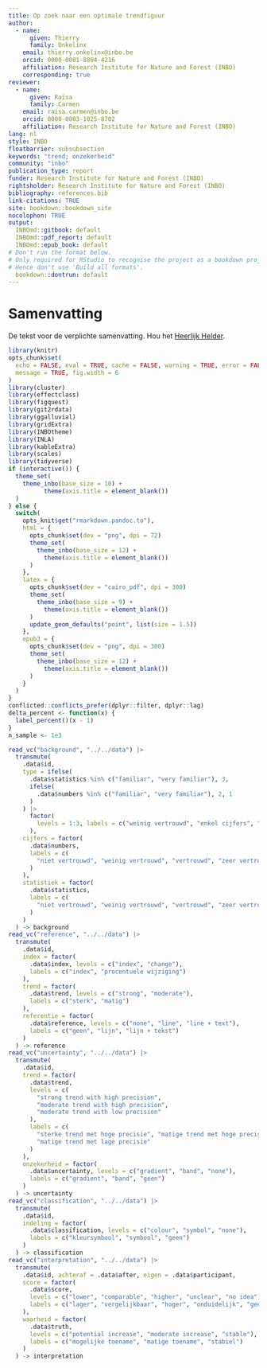 ```yaml
---
title: Op zoek naar een optimale trendfiguur
author:
  - name:
      given: Thierry
      family: Onkelinx
    email: thierry.onkelinx@inbo.be
    orcid: 0000-0001-8804-4216
    affiliation: Research Institute for Nature and Forest (INBO)
    corresponding: true
reviewer:
  - name:
      given: Raïsa
      family: Carmen
    email: raisa.carmen@inbo.be
    orcid: 0000-0003-1025-8702
    affiliation: Research Institute for Nature and Forest (INBO)
lang: nl
style: INBO
floatbarrier: subsubsection
keywords: "trend; onzekerheid"
community: "inbo"
publication_type: report
funder: Research Institute for Nature and Forest (INBO)
rightsholder: Research Institute for Nature and Forest (INBO)
bibliography: references.bib
link-citations: TRUE
site: bookdown::bookdown_site
nocolophon: TRUE
output:
  INBOmd::gitbook: default
  INBOmd::pdf_report: default
  INBOmd::epub_book: default
# Don't run the format below.
# Only required for RStudio to recognise the project as a bookdown project.
# Hence don't use 'Build all formats'.
  bookdown::dontrun: default
---
```


# Samenvatting {.unnumbered}

<!-- description: start -->

De tekst voor de verplichte samenvatting.
Hou het [Heerlijk Helder](https://overheid.vlaanderen.be/communicatie/heerlijk-helder).
<!-- description: end -->

```r
library(knitr)
opts_chunk$set(
  echo = FALSE, eval = TRUE, cache = FALSE, warning = TRUE, error = FALSE,
  message = TRUE, fig.width = 6
)
library(cluster)
library(effectclass)
library(figquest)
library(git2rdata)
library(ggalluvial)
library(gridExtra)
library(INBOtheme)
library(INLA)
library(kableExtra)
library(scales)
library(tidyverse)
if (interactive()) {
  theme_set(
    theme_inbo(base_size = 10) +
          theme(axis.title = element_blank())
  )
} else {
  switch(
    opts_knit$get("rmarkdown.pandoc.to"),
    html = {
      opts_chunk$set(dev = "png", dpi = 72)
      theme_set(
        theme_inbo(base_size = 12) +
          theme(axis.title = element_blank())
      )
    },
    latex = {
      opts_chunk$set(dev = "cairo_pdf", dpi = 300)
      theme_set(
        theme_inbo(base_size = 9) +
          theme(axis.title = element_blank())
      )
      update_geom_defaults("point", list(size = 1.5))
    },
    epub3 = {
      opts_chunk$set(dev = "png", dpi = 300)
      theme_set(
        theme_inbo(base_size = 12) +
          theme(axis.title = element_blank())
      )
    }
  )
}
conflicted::conflicts_prefer(dplyr::filter, dplyr::lag)
delta_percent <- function(x) {
  label_percent()(x - 1)
}
n_sample <- 1e3
```

```r
read_vc("background", "../../data") |>
  transmute(
    .data$id,
    type = ifelse(
      .data$statistics %in% c("familiar", "very familiar"), 3,
      ifelse(
        .data$numbers %in% c("familiar", "very familiar"), 2, 1
      )
    ) |>
      factor(
        levels = 1:3, labels = c("weinig vertrouwd", "enkel cijfers", "beide")
      ),
    cijfers = factor(
      .data$numbers,
      labels = c(
        "niet vertrouwd", "weinig vertrouwd", "vertrouwd", "zeer vertrouwd"
      )
    ),
    statistiek = factor(
      .data$statistics,
      labels = c(
        "niet vertrouwd", "weinig vertrouwd", "vertrouwd", "zeer vertrouwd"
      )
    )
  ) -> background
read_vc("reference", "../../data") |>
  transmute(
    .data$id,
    index = factor(
      .data$index, levels = c("index", "change"),
      labels = c("index", "procentuele wijziging")
    ),
    trend = factor(
      .data$trend, levels = c("strong", "moderate"),
      labels = c("sterk", "matig")
    ),
    referentie = factor(
      .data$reference, levels = c("none", "line", "line + text"),
      labels = c("geen", "lijn", "lijn + tekst")
    )
  ) -> reference
read_vc("uncertainty", "../../data") |>
  transmute(
    .data$id,
    trend = factor(
      .data$trend,
      levels = c(
        "strong trend with high precision",
        "moderate trend with high precision",
        "moderate trend with low precision"
      ),
      labels = c(
        "sterke trend met hoge precisie", "matige trend met hoge precisie",
        "matige trend met lage precisie"
      )
    ),
    onzekerheid = factor(
      .data$uncertainty, levels = c("gradient", "band", "none"),
      labels = c("gradient", "band", "geen")
    )
  ) -> uncertainty
read_vc("classification", "../../data") |>
  transmute(
    .data$id,
    indeling = factor(
      .data$classification, levels = c("colour", "symbol", "none"),
      labels = c("kleursymbool", "symbool", "geen")
    )
  ) -> classification
read_vc("interpretation", "../../data") |>
  transmute(
    .data$id, achteraf = .data$after, eigen = .data$participant,
    score = factor(
      .data$score,
      levels = c("lower", "comparable", "higher", "unclear", "no idea"),
      labels = c("lager", "vergelijkbaar", "hoger", "onduidelijk", "geen idee")
    ),
    waarheid = factor(
      .data$truth,
      levels = c("potential increase", "moderate increase", "stable"),
      labels = c("mogelijke toename", "matige toename", "stabiel")
    )
  ) -> interpretation
```
